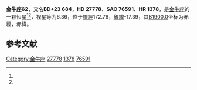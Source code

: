 {{Starbox begin
| name = 金牛座62
}}
{{Starbox observe
| epoch = [[J2000.0|J2000.0]]
| constell = [[金牛座|金牛座]]<ref name=SIMBAD>{{cite web
 | url=http://simbad.u-strasbg.fr/simbad/sim-id?Ident=HR+1378
 | title=Pulsating variable Star
 | publisher=Centre de Données astronomiques de Strasbourg
 | work=SIMBAD
 | accessdate=2012-07-13
 | archive-date=2016-03-17
 | archive-url=https://web.archive.org/web/20160317082931/http://simbad.u-strasbg.fr/simbad/sim-id?Ident=HR+1378
 | dead-url=no
 }}</ref><ref name=DATA>{{cite web
 | url=http://vizier.u-strasbg.fr/viz-bin/VizieR-5?-out.add=.&-source=5050&-corr=PK=HR&-out.max=9999&HR=1378
 | title=VizieR Detailed Page
 | accessdate=2012-07-13
 | archive-date=2016-03-04
 | archive-url=https://web.archive.org/web/20160304234258/http://vizier.u-strasbg.fr/viz-bin/VizieR-5?-out.add=.&-source=5050&-corr=PK=HR&-out.max=9999&HR=1378
 | dead-url=no
 }}</ref>
| 星官 = 
| ra = {{RA|4|23|59.8}}<ref name=SIMBAD /><ref name=DATA />
| dec = {{DEC|+24|18|4}}<ref name=SIMBAD /><ref name=DATA />
| appmag_v = 6.36<ref name=SIMBAD /><ref name=DATA />
}}
{{Starbox character
| class = B3V<ref name=SIMBAD /><ref name=DATA />
| b-v = 0.17<ref name=SIMBAD /><ref name=DATA />
| u-b = -0.35<ref name=SIMBAD /><ref name=DATA />
| r-i = <ref name=SIMBAD /><ref name=DATA />
| variable = 
}}
{{Starbox astrometry
| radial_v = -0.35
| prop_mo_ra = 16
| parallax = 
| p_error = 
}}
{{Starbox catalog
| names =BD+23 684，[[SAO星表|SAO]] 76591，[[HD星表|HD]] 27778，[[HR星表|HR]] 1378}}
{{Starbox reference |Simbad=HR+1378}}
{{Starbox end}}

'''金牛座62'''，又名'''BD+23 684'''，'''HD 27778'''、'''SAO 76591'''、'''HR 1378'''，是[[金牛座|金牛座]]的一颗恒星<ref name=SIMBAD /><ref name=DATA />，视星等为6.36，位于[[銀道座標系|銀經]]172.76，[[銀道座標系|銀緯]]-17.39，其[[B1900.0|B1900.0]]坐标为赤經{{RA|4|17|57.8}}，赤緯{{DEC|+24|-17.39|5}}。

== 参考文献 ==
{{reflist}}

{{star-stub}}

{{金牛座恒星}}
[[Category:金牛座|Category:金牛座]]
[[Category:HD和HDE天體|27778]]
[[Category:HR天體|1378]]
[[Category:SAO天體|76591]]